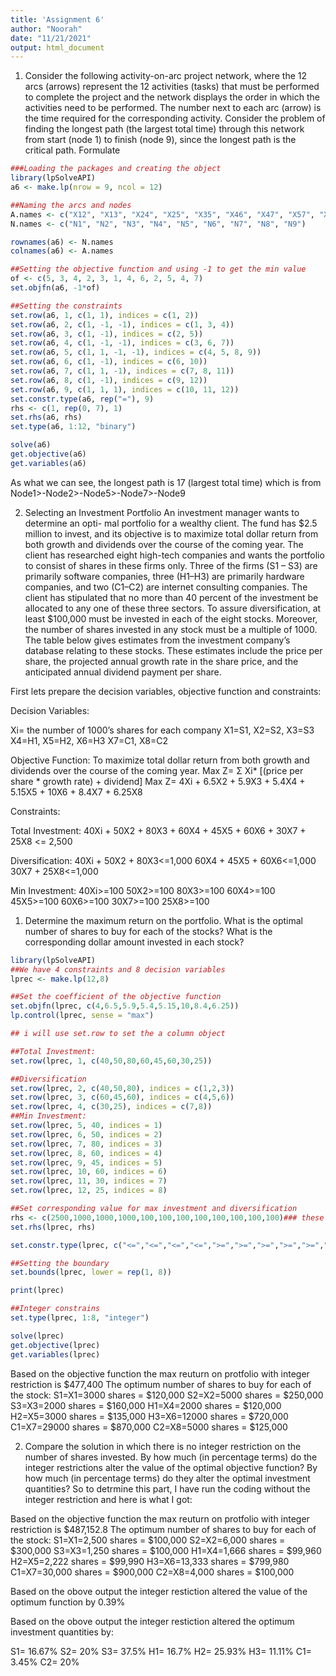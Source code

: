 ```yaml
---
title: 'Assignment 6'
author: "Noorah"
date: "11/21/2021"
output: html_document
---
```

1. Consider the following activity-on-arc project network, where the 12 arcs (arrows) represent the 12 activities (tasks) that must be performed to complete the project and the network displays the order in which the activities need to be performed. The number next to each arc (arrow) is the time required for the corresponding activity. Consider the problem of finding the longest path (the largest total time) through this network from start (node 1) to finish (node 9), since the longest path is the critical path.
Formulate
```r
###Loading the packages and creating the object
library(lpSolveAPI)
a6 <- make.lp(nrow = 9, ncol = 12) 
```


```r
##Naming the arcs and nodes
A.names <- c("X12", "X13", "X24", "X25", "X35", "X46", "X47", "X57", "X58", "X69", "X79", "X89")
N.names <- c("N1", "N2", "N3", "N4", "N5", "N6", "N7", "N8", "N9")
```


```r
rownames(a6) <- N.names
colnames(a6) <- A.names
```


```r
##Setting the objective function and using -1 to get the min value
of <- c(5, 3, 4, 2, 3, 1, 4, 6, 2, 5, 4, 7)
set.objfn(a6, -1*of)
```


```r
##Setting the constraints 
set.row(a6, 1, c(1, 1), indices = c(1, 2))
set.row(a6, 2, c(1, -1, -1), indices = c(1, 3, 4)) 
set.row(a6, 3, c(1, -1), indices = c(2, 5)) 
set.row(a6, 4, c(1, -1, -1), indices = c(3, 6, 7)) 
set.row(a6, 5, c(1, 1, -1, -1), indices = c(4, 5, 8, 9)) 
set.row(a6, 6, c(1, -1), indices = c(6, 10)) 
set.row(a6, 7, c(1, 1, -1), indices = c(7, 8, 11)) 
set.row(a6, 8, c(1, -1), indices = c(9, 12)) 
set.row(a6, 9, c(1, 1, 1), indices = c(10, 11, 12)) 
set.constr.type(a6, rep("="), 9)
rhs <- c(1, rep(0, 7), 1)
set.rhs(a6, rhs)
set.type(a6, 1:12, "binary")


```


```r
solve(a6)
get.objective(a6)
get.variables(a6)
```

As what we can see, the longest path is 17 (largest total time) which is from Node1>-Node2>-Node5>-Node7>-Node9







2. Selecting an Investment Portfolio An investment manager wants to determine an opti- mal portfolio for a wealthy client. The fund has $2.5 million to invest, and its objective is to maximize total dollar return from both growth and dividends over the course of the coming year. The client has researched eight high-tech companies and wants the portfolio to consist of shares in these firms only. Three of the firms (S1 – S3) are primarily software companies, three (H1–H3) are primarily hardware companies, and two (C1–C2) are internet consulting companies. The client has stipulated that no more than 40 percent of the investment be allocated to any one of these three sectors. To assure diversification, at least $100,000 must be invested in each of the eight stocks. Moreover, the number of shares invested in any stock must be a multiple of 1000.
The table below gives estimates from the investment company’s database relating to these stocks. These estimates include the price per share, the projected annual growth rate in the share price, and the anticipated annual dividend payment per share.

First lets prepare the decision variables, objective function and constraints:

Decision Variables:

Xi= the number of 1000's shares for each company
X1=S1, X2=S2, X3=S3
X4=H1, X5=H2, X6=H3
X7=C1, X8=C2

Objective Function:
To maximize total dollar return from both growth and dividends over the course of the coming year.
Max Z= Σ Xi* [(price per share * growth rate) + dividend] 
Max Z= 4Xi + 6.5X2 + 5.9X3 + 5.4X4 + 5.15X5 + 10X6 + 8.4X7 + 6.25X8
 
Constraints:


Total Investment: 
40Xi + 50X2 + 80X3 + 60X4 + 45X5 + 60X6 + 30X7 + 25X8 <= 2,500

Diversification:
40Xi + 50X2 + 80X3<=1,000
60X4 + 45X5 + 60X6<=1,000
30X7 + 25X8<=1,000


Min Investment:
40Xi>=100
50X2>=100
80X3>=100
60X4>=100
45X5>=100
60X6>=100
30X7>=100
25X8>=100



1) Determine the maximum return on the portfolio. What is the optimal number of shares to buy for each of the stocks? What is the corresponding dollar amount invested in each stock?



```r
library(lpSolveAPI)
##We have 4 constraints and 8 decision variables
lprec <- make.lp(12,8)
```


```r
##Set the coefficient of the objective function
set.objfn(lprec, c(4,6.5,5.9,5.4,5.15,10,8.4,6.25))
lp.control(lprec, sense = "max")
```


```r
## i will use set.row to set the a column object 

##Total Investment: 
set.row(lprec, 1, c(40,50,80,60,45,60,30,25))

##Diversification
set.row(lprec, 2, c(40,50,80), indices = c(1,2,3))
set.row(lprec, 3, c(60,45,60), indices = c(4,5,6))
set.row(lprec, 4, c(30,25), indices = c(7,8))
##Min Investment:
set.row(lprec, 5, 40, indices = 1)
set.row(lprec, 6, 50, indices = 2)
set.row(lprec, 7, 80, indices = 3)
set.row(lprec, 8, 60, indices = 4)
set.row(lprec, 9, 45, indices = 5)
set.row(lprec, 10, 60, indices = 6)
set.row(lprec, 11, 30, indices = 7)
set.row(lprec, 12, 25, indices = 8)
```


```r
##Set corresponding value for max investment and diversification
rhs <- c(2500,1000,1000,1000,100,100,100,100,100,100,100,100)### these numbers are multiply by 1000
set.rhs(lprec, rhs)
```


```r
set.constr.type(lprec, c("<=","<=","<=","<=",">=",">=",">=",">=",">=",">=",">=",">="))
```


```r
##Setting the boundary 
set.bounds(lprec, lower = rep(1, 8))
```


```r
print(lprec)
```


```r
##Integer constrains
set.type(lprec, 1:8, "integer")
```

```r
solve(lprec)
get.objective(lprec)
get.variables(lprec)
```
Based on the objective function the max reuturn on protfolio with integer restriction is $477,400
The optimum number of shares to buy for each of the stock:
S1=X1=3000 shares = $120,000
S2=X2=5000 shares = $250,000
S3=X3=2000 shares = $160,000
H1=X4=2000 shares = $120,000
H2=X5=3000 shares = $135,000
H3=X6=12000 shares = $720,000
C1=X7=29000 shares = $870,000
C2=X8=5000 shares = $125,000

2) Compare the solution in which there is no integer restriction on the number of shares invested. By how much (in percentage terms) do the integer restrictions alter the value of the optimal objective function? By how much (in percentage terms) do they alter the optimal investment quantities?
So to detrmine this part, I have  run the coding without the integer restriction and here is what I got:

Based on the objective function the max reuturn on protfolio with integer restriction is $487,152.8
The optimum number of shares to buy for each of the stock:
S1=X1=2,500 shares = $100,000
S2=X2=6,000 shares = $300,000
S3=X3=1,250 shares = $100,000
H1=X4=1,666 shares = $99,960
H2=X5=2,222 shares = $99,990
H3=X6=13,333 shares = $799,980
C1=X7=30,000 shares = $900,000
C2=X8=4,000 shares = $100,000

Based on the obove output the integer restiction altered the value of the optimum function by 0.39%

Based on the obove output the integer restiction altered the optimum investment quantities by:

S1= 16.67%
S2= 20%
S3= 37.5%
H1= 16.7%
H2= 25.93%
H3= 11.11%
C1= 3.45%
C2= 20%
